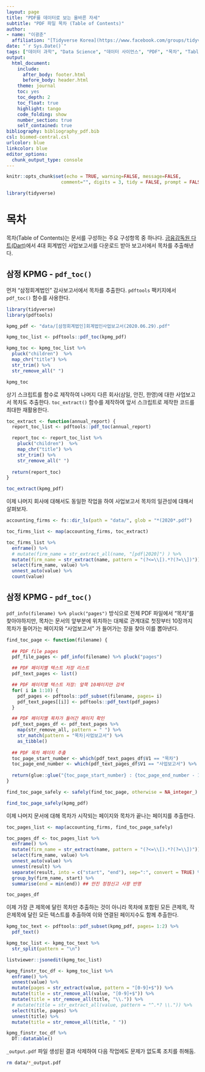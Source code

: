 ```yaml
---
layout: page
title: "PDF를 데이터로 보는 올바른 자세"
subtitle: "PDF 파일 목차 (Table of Contents)"
author:
- name: "이광춘"
  affiliation: "[Tidyverse Korea](https://www.facebook.com/groups/tidyverse/)"
date: "`r Sys.Date()`"
tags: ["데이터 과학", "Data Science", "데이터 사이언스", "PDF", "목차", "Table of Contents", "TOC"]
output:
  html_document: 
    include:
      after_body: footer.html
      before_body: header.html
    theme: journal
    toc: yes
    toc_depth: 2
    toc_float: true
    highlight: tango
    code_folding: show
    number_section: true
    self_contained: true
bibliography: bibliography_pdf.bib
csl: biomed-central.csl
urlcolor: blue
linkcolor: blue
editor_options: 
  chunk_output_type: console
---
```



```r
knitr::opts_chunk$set(echo = TRUE, warning=FALSE, message=FALSE,
                    comment="", digits = 3, tidy = FALSE, prompt = FALSE, fig.align = 'center')

library(tidyverse)
```


# 목차 {#toc-pdf-files}

목차(Table of Contents)는 문서를 구성하는 주요 구성항목 중 하나다. [금융감독원 다트(Dart)](http://dart.fss.or.kr/)에서 4대 회계법인 사업보고서를 다운로드 받아 보고서에서 목차를 추출해낸다.

## 삼정 KPMG - `pdf_toc()` {#toc-pdf-kpmg}

먼저 "삼정회계법인" 감사보고서에서 목차를 추출한다. `pdftools` 팩키지에서 `pdf_toc()` 함수를 사용한다.

```r
library(tidyverse)
library(pdftools)

kpmg_pdf <- "data/[삼정회계법인]회계법인사업보고서(2020.06.29).pdf"

kpmg_toc_list <- pdftools::pdf_toc(kpmg_pdf)

kpmg_toc <- kpmg_toc_list %>% 
  pluck("children")  %>% 
  map_chr("title") %>%
  str_trim() %>% 
  str_remove_all(" ")

kpmg_toc
```

상기 스크립트를 함수로 제작하여 나머지 다른 회사(삼일, 안진, 한영)에 대한 사업보고서 목차도 추출한다.
`toc_extract()` 함수를 제작하여 앞서 스크립트로 제작한 코드를 최대한 재활용한다.

```r

toc_extract <- function(annual_report) {
  report_toc_list <- pdftools::pdf_toc(annual_report)

  report_toc <- report_toc_list %>% 
    pluck("children")  %>% 
    map_chr("title") %>%
    str_trim() %>% 
    str_remove_all(" ")
  
  return(report_toc)
}

toc_extract(kpmg_pdf)
```

이제 나머지 회사에 대해서도 동일한 작업을 하여 사업보고서 목차의 일관성에 대해서 살펴보자.

```r
accounting_firms <- fs::dir_ls(path = "data/", glob = "*(2020*.pdf")

toc_firms_list <- map(accounting_firms, toc_extract)

toc_firms_list %>% 
  enframe() %>% 
  # mutate(firm_name = str_extract_all(name, "[pdf|2020]") ) %>% 
  mutate(firm_name = str_extract(name, pattern = "(?<=\\[).*?(?=\\])")) %>% 
  select(firm_name, value) %>% 
  unnest_auto(value) %>% 
  count(value)
```

## 삼정 KPMG - `pdf_toc()` {#toc-pdf-kpmg-pdf-toc}

`pdf_info(filename) %>% pluck("pages")` 방식으로 전체 PDF 파일에서 "목차"를 찾아야하지만, 목차는 문서의 앞부분에 위치하는 대체로 관계대로 첫장부터 10장까지 목차가 들어가는 페이지와 "사업보고서" 가 들어가는 장을 찾아 이를 뽑아낸다.

```r

find_toc_page <- function(filename) {
  
  ## PDF file pages
  pdf_file_pages <- pdf_info(filename) %>% pluck("pages")

  ## PDF 페이지별 텍스트 저장 리스트
  pdf_text_pages <- list()

  ## PDF 페이지별 텍스트 저장: 앞쪽 10페이지만 검색
  for( i in 1:10) {
    pdf_pages <- pdftools::pdf_subset(filename, pages= i)
    pdf_text_pages[[i]] <- pdftools::pdf_text(pdf_pages)
  }

  ## PDF 페이지별 목차가 들어간 페이지 확인
  pdf_text_pages_df <- pdf_text_pages %>% 
    map(str_remove_all, pattern = " ") %>%  
    str_match(pattern = "목차|사업보고서") %>% 
    as_tibble()
  
  ## PDF 목차 페이지 추출
  toc_page_start_number <- which(pdf_text_pages_df$V1 == "목차")
  toc_page_end_number <- which(pdf_text_pages_df$V1 == "사업보고서") %>% as.integer()
  
  return(glue::glue("{toc_page_start_number} : {toc_page_end_number - 1}"))
}

find_toc_page_safely <- safely(find_toc_page, otherwise = NA_integer_)

find_toc_page_safely(kpmg_pdf)
```

이제 나머지 문서에 대해 목차가 시작되는 페이지와 목차가 끝나는 페이지를 추출한다.

```r
toc_pages_list <- map(accounting_firms, find_toc_page_safely)

toc_pages_df <- toc_pages_list %>% 
  enframe() %>% 
  mutate(firm_name = str_extract(name, pattern = "(?<=\\[).*?(?=\\])")) %>% 
  select(firm_name, value) %>% 
  unnest_auto(value) %>% 
  unnest(result) %>% 
  separate(result, into = c("start", "end"), sep=":", convert = TRUE) %>% 
  group_by(firm_name, start) %>% 
  summarise(end = min(end)) ## 안진 정정신고 사항 반영

toc_pages_df
```

이제 가장 큰 제목에 달린 목차만 추출하는 것이 아니라 목차에 포함된 모든 큰제목, 작은제목에 달린 모든 텍스트를 추출하여 이와 연결된 페이지수도 함께 추출한다.


```r
kpmg_toc_text <- pdftools::pdf_subset(kpmg_pdf, pages= 1:2) %>% 
  pdf_text()

kpmg_toc_list <- kpmg_toc_text %>% 
  str_split(pattern = "\n")

listviewer::jsonedit(kpmg_toc_list)

kpmg_finstr_toc_df <- kpmg_toc_list %>% 
  enframe() %>% 
  unnest(value) %>% 
  mutate(pages = str_extract(value, pattern = "[0-9]+$")) %>% 
  mutate(title = str_remove_all(value, "[0-9]+$")) %>% 
  mutate(title = str_remove_all(title, "\\.")) %>% 
  # mutate(title = str_extract_all(value, pattern = "^.*? \\.")) %>% 
  select(title, pages) %>% 
  unnest(title) %>% 
  mutate(title = str_remove_all(title, " "))

kpmg_finstr_toc_df %>% 
  DT::datatable()
```

`_output.pdf` 파일 생성된 결과 삭제하여 다음 작업에도 문제가 없도록 조치를 취해둠.

```bash
rm data/*_output.pdf
```

